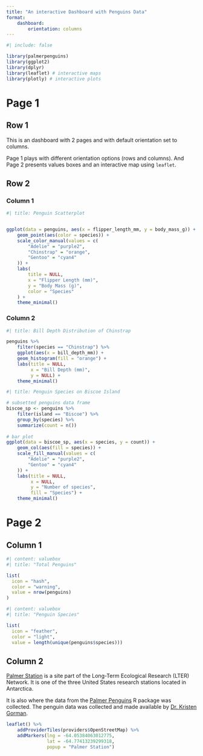 ```yaml
---
title: "An interactive Dashboard with Penguins Data"
format: 
    dashboard:
        orientation: columns
---
```


```r
#| include: false

library(palmerpenguins)
library(ggplot2)
library(dplyr)
library(leaflet) # interactive maps
library(plotly) # interactive plots
```

# Page 1 {orientation="rows"}

## Row 1 {height="10%"}

::: {.card}
This is an dashboard with 2 pages and with default orientation set to columns.

Page 1 plays with different orientation options (rows and columns). And Page 2 presents values boxes and an interactive map using `leaflet`.
:::


## Row 2 {height="70%"}

### Column 1

```r
#| title: Penguin Scatterplot


ggplot(data = penguins, aes(x = flipper_length_mm, y = body_mass_g)) +
    geom_point(aes(color = species)) +
    scale_color_manual(values = c(
        "Adelie" = "purple2",
        "Chinstrap" = "orange",
        "Gentoo" = "cyan4"
    )) +
    labs(
        title = NULL,
        x = "Flipper Length (mm)",
        y = "Body Mass (g)",
        color = "Species"
    ) +
    theme_minimal()
```


### Column 2



```r
#| title: Bill Depth Distribution of Chinstrap

penguins %>%
    filter(species == "Chinstrap") %>%
    ggplot(aes(x = bill_depth_mm)) +
    geom_histogram(fill = "orange") +
    labs(title = NULL,
         x = "Bill Depth (mm)",
         y = NULL) +
    theme_minimal()
```



```r
#| title: Penguin Species on Biscoe Island

# subsetted penguins data frame
biscoe_sp <- penguins %>% 
    filter(island == "Biscoe") %>% 
    group_by(species) %>% 
    summarize(count = n())
    
# bar plot 
ggplot(data = biscoe_sp, aes(x = species, y = count)) +
    geom_col(aes(fill = species)) +
    scale_fill_manual(values = c(
        "Adelie" = "purple2",
        "Gentoo" = "cyan4"
    )) +
    labs(title = NULL,
         x = NULL,
         y = "Number of species",
         fill = "Species") +
    theme_minimal() 
```


# Page 2

## Column 1 {width=30%}


```r
#| content: valuebox
#| title: "Total Penguins"

list(
  icon = "hash",
  color = "warning",
  value = nrow(penguins)
)
```



```r
#| content: valuebox
#| title: "Penguin Species"

list(
  icon = "feather",
  color = "light",
  value = length(unique(penguins$species)))
```


## Column 2 {width=70%}

::: {.card title="About Palmer Station" height=25%}
[Palmer Station](https://pallter.marine.rutgers.edu/) is a site part of the Long-Term Ecological Research (LTER) Network. It is one of the three United States research stations located in Antarctica. 

It is also where the data from the [Palmer Penguins](https://allisonhorst.github.io/palmerpenguins/) R package was collected. The penguin data was collected and made available by [Dr. Kristen Gorman](https://www.uaf.edu/cfos/people/faculty/detail/kristen-gorman.php).


:::



```r

leaflet() %>%
    addProviderTiles(providers$OpenStreetMap) %>% 
    addMarkers(lng = -64.05384063012775,
               lat = -64.77413239299318,
               popup = "Palmer Station")
```
